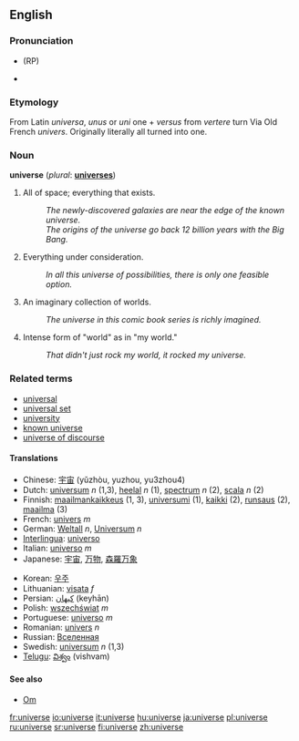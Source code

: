 ==English==
===Pronunciation===
*{{IPA|/ˈjuːnɪˌvɜːs/}} (RP)
*{{IPA|/ˈjunəˌvɝs/ ([[w:General American|GA]])}}

===Etymology===
From Latin ''universa'', ''unus'' or ''uni'' one + ''versus'' from ''vertere'' turn
Via Old French ''univers''.  Originally literally all turned into one.

===Noun===
'''universe''' (''plural'': '''[[universes]]''')
#All of space; everything that exists.
#: ''The newly-discovered galaxies are near the edge of the known universe.''
#: ''The origins of the universe go back 12 billion years with the Big Bang.''
# Everything under consideration.
#: ''In all this universe of possibilities, there is only one feasible option.''
# An imaginary collection of worlds.
#: ''The universe in this comic book series is richly imagined.''
# Intense form of "world" as in "my world."
#: ''That didn't just rock my world, it rocked my universe.''

===Related terms===

*[[universal]]
*[[universal set]]
*[[university]]
*[[known universe]]
*[[universe of discourse]]

====Translations====
{{top}}
*Chinese: [[宇宙]] (yǔzhòu, yuzhou, yu3zhou4)
*Dutch: [[universum]] ''n'' (1,3), [[heelal]] ''n'' (1), [[spectrum]] ''n'' (2), [[scala]] ''n'' (2)
*Finnish: [[maailmankaikkeus]] (1, 3), [[universumi]] (1), [[kaikki]] (2), [[runsaus]] (2), [[maailma]] (3)
*French: [[univers]] ''m''
*German: [[Weltall]] ''n'', [[Universum]] ''n''
*[[Interlingua]]: [[universo#Interlingua|universo]]
*Italian: [[universo#Italian|universo]] ''m''
*Japanese: [[宇宙]], [[万物]], [[森羅万象]]
{{mid}}
*Korean: [[우주]]
*Lithuanian: [[visata]] ''f''
*Persian: [[كیهان]] (keyhān)
*Polish: [[wszechświat]] ''m''
*Portuguese: [[universo#Portuguese|universo]] ''m''
*Romanian: [[univers]] ''n''
*Russian: [[Вселенная]]
*Swedish: [[universum]] ''n'' (1,3)
*[[Telugu]]: [[విశ్వం]] (vishvam)
{{bottom}}

====See also====
*[[Om]]

[[fr:universe]]
[[io:universe]]
[[it:universe]]
[[hu:universe]]
[[ja:universe]]
[[pl:universe]]
[[ru:universe]]
[[sr:universe]]
[[fi:universe]]
[[zh:universe]]